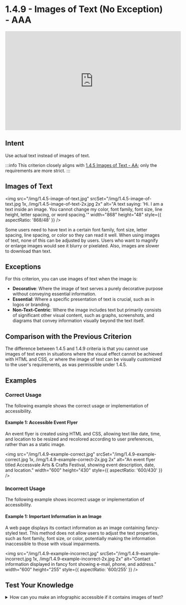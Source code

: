 # 1.4.9 - Images of Text (No Exception) - AAA

<iframe
  width="560"
  height="315"
  src="https://www.youtube.com/embed/HTq0BPcIQ5A"
  title="1.4.9 - Images of Text (No Exception) - WCAG Documents"
  frameBorder="0"
  allow="accelerometer; autoplay; clipboard-write; encrypted-media; gyroscope; picture-in-picture"
  allowFullScreen
></iframe>

## Intent

Use actual text instead of images of text.

:::info
This criterion closely aligns with [1.4.5 Images of Text - AA](./1.4.5-images-of-text.mdx); only the requirements are more strict.
:::

## Images of Text

<img
  src="/img/1.4.5-image-of-text.jpg"
  srcSet="/img/1.4.5-image-of-text.jpg 1x, /img/1.4.5-image-of-text-2x.jpg 2x"
  alt="A text saying: 'Hi. I am a text inside an image. You cannot change my color, font family, font size, line height, letter spacing, or word spacing.'"
  width="868"
  height="48"
  style={{ aspectRatio: '868/48' }}
/>

Some users need to have text in a certain font family, font size, letter spacing, line spacing, or color so they can read it well. When using images of text, none of this can be adjusted by users. Users who want to magnify or enlarge images would see it blurry or pixelated. Also, images are slower to download than text.

## Exceptions

For this criterion, you can use images of text when the image is:

- **Decorative**: Where the image of text serves a purely decorative purpose without conveying essential information.
- **Essential**: Where a specific presentation of text is crucial, such as in logos or branding.
- **Non-Text-Centric**: Where the image includes text but primarily consists of significant other visual content, such as graphs, screenshots, and diagrams that convey information visually beyond the text itself.

## Comparison with the Previous Criterion

The difference between 1.4.5 and 1.4.9 criteria is that you cannot use images of text even in situations where the visual effect cannot be achieved with HTML and CSS, or where the image of text can be visually customized to the user's requirements, as was permissible under 1.4.5.

## Examples

### Correct Usage

The following example shows the correct usage or implementation of accessibility.

#### Example 1: Accessible Event Flyer

An event flyer is created using HTML and CSS, allowing text like date, time, and location to be resized and recolored according to user preferences, rather than as a static image.

<img
  src="/img/1.4.9-example-correct.jpg"
  srcSet="/img/1.4.9-example-correct.jpg 1x, /img/1.4.9-example-correct-2x.jpg 2x"
  alt="An event flyer titled Accessvale Arts & Crafts Festival, showing event description, date, and location."
  width="600"
  height="430"
  style={{ aspectRatio: '600/430' }}
/>

### Incorrect Usage

The following example shows incorrect usage or implementation of accessibility.

#### Example 1: Important Information in an Image

A web page displays its contact information as an image containing fancy-styled text. This method does not allow users to adjust the text properties, such as font family, font size, or color, potentially making the information inaccessible to those with visual impairments.

<img
  src="/img/1.4.9-example-incorrect.jpg"
  srcSet="/img/1.4.9-example-incorrect.jpg 1x, /img/1.4.9-example-incorrect-2x.jpg 2x"
  alt="Contact information displayed in fancy font showing e-mail, phone, and address."
  width="600"
  height="255"
  style={{ aspectRatio: '600/255' }}
/>

## Test Your Knowledge

<details>
  <summary>
    <span>
      How can you make an infographic accessible if it contains images of text?
    </span>
  </summary>
  To make an infographic accessible, provide a text-based version of all the content
  that is presented within the infographic. This can include a descriptive summary
  or a detailed textual alternative that covers all the information and data conveyed
  in the infographic. When a text-based version is present, the infographic becomes
  a decorative content.
</details>
